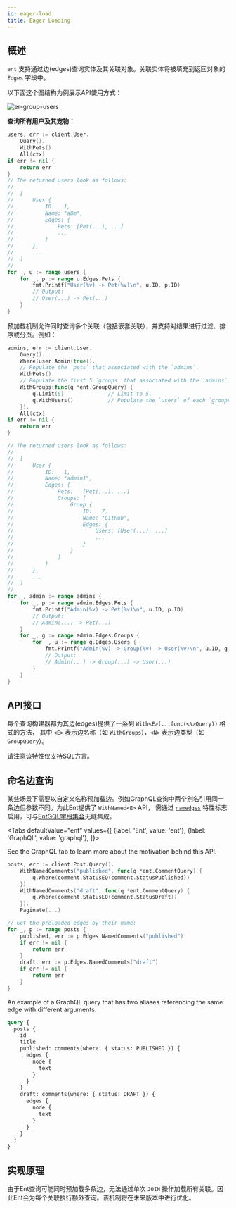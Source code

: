 ```yaml
---
id: eager-load
title: Eager Loading
---
```



## 概述

`ent` 支持通过边(edges)查询实体及其关联对象。关联实体将被填充到返回对象的 `Edges` 字段中。

以下面这个图结构为例展示API使用方式：

![er-group-users](https://entgo.io/images/assets/er_user_pets_groups.png)

**查询所有用户及其宠物：**

```go
users, err := client.User.
	Query().
	WithPets().
	All(ctx)
if err != nil {
	return err
}
// The returned users look as follows:
//
//	[
//		User {
//			ID:   1,
//			Name: "a8m",
//			Edges: {
//				Pets: [Pet(...), ...]
//				...
//			}
//		},
//		...
//	]
//
for _, u := range users {
	for _, p := range u.Edges.Pets {
		fmt.Printf("User(%v) -> Pet(%v)\n", u.ID, p.ID)
		// Output:
		// User(...) -> Pet(...)
	}
} 
```

预加载机制允许同时查询多个关联（包括嵌套关联），并支持对结果进行过滤、排序或分页。例如：

```go
admins, err := client.User.
	Query().
	Where(user.Admin(true)).
	// Populate the `pets` that associated with the `admins`.
	WithPets().
	// Populate the first 5 `groups` that associated with the `admins`.
	WithGroups(func(q *ent.GroupQuery) {
		q.Limit(5) 				// Limit to 5.
		q.WithUsers()           // Populate the `users` of each `groups`.
	}).
	All(ctx)
if err != nil {
	return err
}

// The returned users look as follows:
//
//	[
//		User {
//			ID:   1,
//			Name: "admin1",
//			Edges: {
//				Pets:   [Pet(...), ...]
//				Groups: [
//					Group {
//						ID:   7,
//						Name: "GitHub",
//						Edges: {
//							Users: [User(...), ...]
//							...
//						}
//					}
//				]
//			}
//		},
//		...
//	]
//
for _, admin := range admins {
	for _, p := range admin.Edges.Pets {
		fmt.Printf("Admin(%v) -> Pet(%v)\n", u.ID, p.ID)
		// Output:
		// Admin(...) -> Pet(...)
	}
	for _, g := range admin.Edges.Groups {
		for _, u := range g.Edges.Users {
			fmt.Printf("Admin(%v) -> Group(%v) -> User(%v)\n", u.ID, g.ID, u.ID)
			// Output:
			// Admin(...) -> Group(...) -> User(...)
		}
	}
} 
```

## API接口

每个查询构建器都为其边(edges)提供了一系列 `With<E>(...func(<N>Query))` 格式的方法，
其中 `<E>` 表示边名称（如 `WithGroups`），`<N>` 表示边类型（如 `GroupQuery`）。

请注意该特性仅支持SQL方言。

## 命名边查询

某些场景下需要以自定义名称预加载边。例如GraphQL查询中两个别名引用同一条边但参数不同。为此Ent提供了 `WithNamed<E>` API，
需通过 [`namedges`](features.md#named-edges) 特性标志启用，可与[EntGQL字段集合](tutorial-todo-gql-field-collection.md)无缝集成。

<Tabs
defaultValue="ent"
values={[
{label: 'Ent', value: 'ent'},
{label: 'GraphQL', value: 'graphql'},
]}>
<TabItem value="ent">

See the GraphQL tab to learn more about the motivation behind this API.

```go
posts, err := client.Post.Query().
    WithNamedComments("published", func(q *ent.CommentQuery) {
        q.Where(comment.StatusEQ(comment.StatusPublished))
    })
    WithNamedComments("draft", func(q *ent.CommentQuery) {
        q.Where(comment.StatusEQ(comment.StatusDraft))
    }).
    Paginate(...)

// Get the preloaded edges by their name:
for _, p := range posts {
    published, err := p.Edges.NamedComments("published")
    if err != nil {
        return err
    }
    draft, err := p.Edges.NamedComments("draft")
    if err != nil {
        return err
    }
}
```

</TabItem>
<TabItem value="graphql">

An example of a GraphQL query that has two aliases referencing the same edge with different arguments.

```graphql
query {
  posts {
    id
    title
    published: comments(where: { status: PUBLISHED }) {
      edges {
        node {
          text
        }
      }
    }
    draft: comments(where: { status: DRAFT }) {
      edges {
        node {
          text
        }
      }
    }
  }
}
```

</TabItem>
</Tabs>

## 实现原理

由于Ent查询可能同时预加载多条边，无法通过单次 `JOIN` 操作加载所有关联。因此Ent会为每个关联执行额外查询。该机制将在未来版本中进行优化。